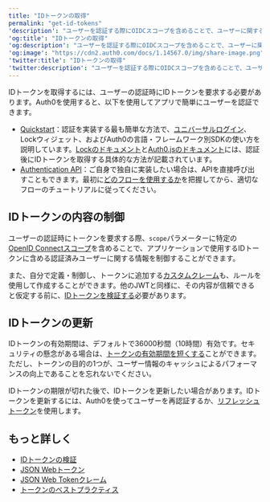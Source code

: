```yaml
---
title: "IDトークンの取得"
permalink: "get-id-tokens"
'description': "ユーザーを認証する際にOIDCスコープを含めることで、ユーザーに関するクレームが含まれるIDトークンを要求する方法について説明します。"
'og:title': "IDトークンの取得"
'og:description': "ユーザーを認証する際にOIDCスコープを含めることで、ユーザーに関するクレームが含まれるIDトークンを要求する方法について説明します。"
'og:image': "https://cdn2.auth0.com/docs/1.14567.0/img/share-image.png"
'twitter:title': "IDトークンの取得"
'twitter:description': "ユーザーを認証する際にOIDCスコープを含めることで、ユーザーに関するクレームが含まれるIDトークンを要求する方法について説明します。"
---
```


IDトークンを取得するには、ユーザーの認証時にIDトークンを要求する必要があります。Auth0を使用すると、以下を使用してアプリで簡単にユーザーを認証できます。

* [Quickstart](/docs/ja-jp/quickstarts)：認証を実装する最も簡単な方法で、[ユニバーサルログイン](/docs/ja-jp/authenticate/login/auth0-universal-login)、Lockウィジェット、およびAuth0の言語・フレームワーク別SDKの使い方を説明しています。[Lockのドキュメント](/docs/ja-jp/libraries/lock)と[Auth0.jsのドキュメント](/docs/ja-jp/libraries/auth0js)には、認証後にIDトークンを取得する具体的な方法が記載されています。
* [Authentication API](/docs/ja-jp/api/authentication)：ご自身で独自に実装したい場合は、APIを直接呼び出すこともできます。最初に[どのフローを使用するか](/docs/ja-jp/get-started/authentication-and-authorization-flow/which-oauth-2-0-flow-should-i-use)を把握してから、適切なフローのチュートリアルに従ってください。

## IDトークンの内容の制御

ユーザーの認証時にトークンを要求する際、`scope`パラメーターに特定の[OpenID Connectスコープ](/docs/ja-jp/get-started/apis/scopes/openid-connect-scopes)を含めることで、アプリケーションで使用するIDトークンに含める認証済みユーザーに関する情報を制御することができます。

また、自分で定義・制御し、トークンに追加する[カスタムクレーム](/docs/ja-jp/secure/tokens/json-web-tokens/json-web-token-claims)も、ルールを使用して作成することができます。他の<Tooltip data-tooltip-id="react-containers-DefinitionTooltip-3" href="/docs/ja-jp/glossary?term=json-web-token" tip="JSON Web Token（JWT）: 二者間のクレームを安全に表現するために使用される標準IDトークン形式（および多くの場合、アクセストークン形式）。" cta="用語集の表示">JWT</Tooltip>と同様に、その内容が信頼できると仮定する前に、[IDトークンを検証する](/docs/ja-jp/secure/tokens/id-tokens/validate-id-tokens)必要があります。

## IDトークンの更新

IDトークンの有効期間は、デフォルトで36000秒間（10時間）有効です。セキュリティの懸念がある場合は、[トークンの有効期間を短くする](/docs/ja-jp/secure/tokens/id-tokens/update-id-token-lifetime)ことができます。ただし、トークンの目的の1つが、ユーザー情報のキャッシュによるパフォーマンスの向上であることを忘れないでください。

IDトークンの期限が切れた後で、IDトークンを更新したい場合があります。IDトークンを更新するには、Auth0を使ってユーザーを再認証するか、[リフレッシュトークン](/docs/ja-jp/secure/tokens/refresh-tokens)を使用します。

## もっと詳しく

* [IDトークンの検証](/docs/ja-jp/secure/tokens/id-tokens/validate-id-tokens)
* [JSON Webトークン](/docs/ja-jp/secure/tokens/json-web-tokens)
* [JSON Web Tokenクレーム](/docs/ja-jp/secure/tokens/json-web-tokens/json-web-token-claims)
* [トークンのベストプラクティス](/docs/ja-jp/secure/tokens/token-best-practices)